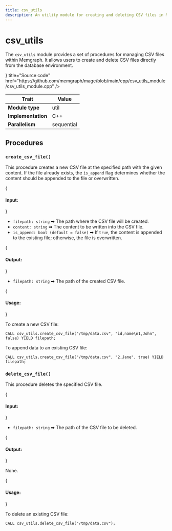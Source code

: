 ```yaml
---
title: csv_utils
description: An utility module for creating and deleting CSV files in Memgraph.
---
```



# csv_utils

The `csv_utils` module provides a set of procedures for managing CSV files within Memgraph.
It allows users to create and delete CSV files directly from the database environment.

<Cards>
  <Cards.Card
    icon={<GitHub />}
    title="Source code"
    href="https://github.com/memgraph/mage/blob/main/cpp/csv_utils_module/csv_utils_module.cpp"
  />
</Cards>

| Trait               | Value               |
| ------------------- | ------------------- |
| **Module type**     | util                |
| **Implementation**  | C++                 |
| **Parallelism**     | sequential          |

## Procedures

### `create_csv_file()`

This procedure creates a new CSV file at the specified path with the given content.
If the file already exists, the `is_append` flag determines whether the content should be appended to the file or overwritten.

{<h4 className="custom-header"> Input: </h4>}

- `filepath: string` ➡ The path where the CSV file will be created.
- `content: string` ➡ The content to be written into the CSV file.
- `is_append: bool (default = false)` ➡ If `true`, the content is appended to the existing file; otherwise, the file is overwritten.

{<h4 className="custom-header"> Output: </h4>}

- `filepath: string` ➡ The path of the created CSV file.

{<h4 className="custom-header"> Usage: </h4>}

To create a new CSV file:

```cypher
CALL csv_utils.create_csv_file("/tmp/data.csv", "id,name\n1,John", false) YIELD filepath;
```

To append data to an existing CSV file:

```cypher
CALL csv_utils.create_csv_file("/tmp/data.csv", "2,Jane", true) YIELD filepath;
```

### `delete_csv_file()`

This procedure deletes the specified CSV file.

{<h4 className="custom-header"> Input: </h4>}

- `filepath: string` ➡ The path of the CSV file to be deleted.

{<h4 className="custom-header"> Output: </h4>}

None.

{<h4 className="custom-header"> Usage: </h4>}

To delete an existing CSV file:

```cypher
CALL csv_utils.delete_csv_file("/tmp/data.csv");
```
